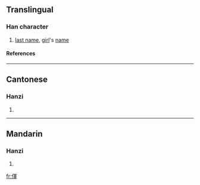 ==Translingual==
===Han character===
{{Han char|rad=人|as=09|sn=11|four=|canj=人月十十 (OBJJ)}}
# [[last name]], [[girl]]'s [[name]]
====References====
{{Han ref|kx=0110.100|hdz=10195.090|uh=346E|ud=13422}}

----
==Cantonese==
===Hanzi===
{{yue-hanzi|jyut=|y=[[gwaat1]], [[waan4]]}}
# {{defn|Cantonese}}

----
==Mandarin==
===Hanzi===
{{cmn-hanzi|pin=[[hún]] ([[hun2]])|wg=hun<sup>2</sup>}}
# {{defn|Mandarin}}

[[fr:㑮]]